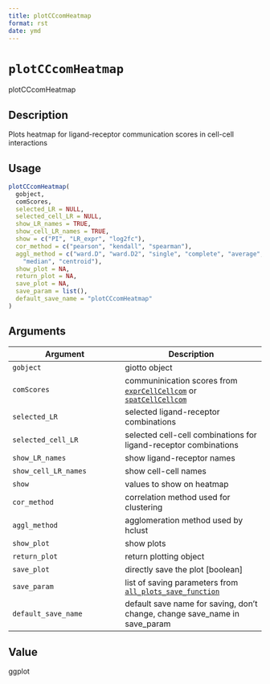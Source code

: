 ```yaml
--- 
title: plotCCcomHeatmap 
format: rst 
date: ymd 
--- 
```

# `plotCCcomHeatmap`

plotCCcomHeatmap


## Description

Plots heatmap for ligand-receptor communication scores in cell-cell interactions


## Usage

```r
plotCCcomHeatmap(
  gobject,
  comScores,
  selected_LR = NULL,
  selected_cell_LR = NULL,
  show_LR_names = TRUE,
  show_cell_LR_names = TRUE,
  show = c("PI", "LR_expr", "log2fc"),
  cor_method = c("pearson", "kendall", "spearman"),
  aggl_method = c("ward.D", "ward.D2", "single", "complete", "average", "mcquitty",
    "median", "centroid"),
  show_plot = NA,
  return_plot = NA,
  save_plot = NA,
  save_param = list(),
  default_save_name = "plotCCcomHeatmap"
)
```


## Arguments

Argument      |Description
------------- |----------------
`gobject`     |     giotto object
`comScores`     |     communinication scores from [`exprCellCellcom`](#exprcellcellcom) or [`spatCellCellcom`](#spatcellcellcom)
`selected_LR`     |     selected ligand-receptor combinations
`selected_cell_LR`     |     selected cell-cell combinations for ligand-receptor combinations
`show_LR_names`     |     show ligand-receptor names
`show_cell_LR_names`     |     show cell-cell names
`show`     |     values to show on heatmap
`cor_method`     |     correlation method used for clustering
`aggl_method`     |     agglomeration method used by hclust
`show_plot`     |     show plots
`return_plot`     |     return plotting object
`save_plot`     |     directly save the plot [boolean]
`save_param`     |     list of saving parameters from [`all_plots_save_function`](#allplotssavefunction)
`default_save_name`     |     default save name for saving, don't change, change save_name in save_param


## Value

ggplot


